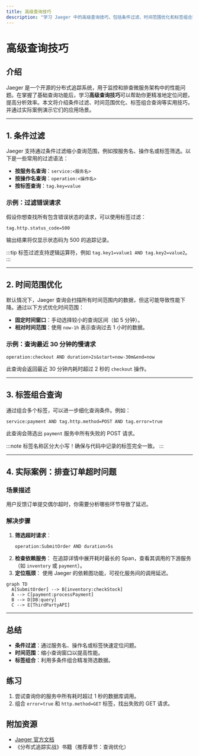 ```yaml
---
title: 高级查询技巧
description: "学习 Jaeger 中的高级查询技巧，包括条件过滤、时间范围优化和标签组合查询，提升分布式追踪分析的效率。"
---
```


# 高级查询技巧

## 介绍

Jaeger 是一个开源的分布式追踪系统，用于监控和排查微服务架构中的性能问题。在掌握了基础查询功能后，学习**高级查询技巧**可以帮助你更精准地定位问题，提高分析效率。本文将介绍条件过滤、时间范围优化、标签组合查询等实用技巧，并通过实际案例演示它们的应用场景。

---

## 1. 条件过滤

Jaeger 支持通过条件过滤缩小查询范围，例如按服务名、操作名或标签筛选。以下是一些常用的过滤语法：

- **按服务名查询**：`service:<服务名>`
- **按操作名查询**：`operation:<操作名>`
- **按标签查询**：`tag.key=value`

### 示例：过滤错误请求
假设你想查找所有包含错误状态的请求，可以使用标签过滤：
```plaintext
tag.http.status_code=500
```
输出结果将仅显示状态码为 500 的追踪记录。

:::tip
标签过滤支持逻辑运算符，例如 `tag.key1=value1 AND tag.key2=value2`。
:::

---

## 2. 时间范围优化

默认情况下，Jaeger 查询会扫描所有时间范围内的数据，但这可能导致性能下降。通过以下方式优化时间范围：

- **固定时间窗口**：手动选择较小的查询区间（如 5 分钟）。
- **相对时间范围**：使用 `now-1h` 表示查询过去 1 小时的数据。

### 示例：查询最近 30 分钟的慢请求
```plaintext
operation:checkout AND duration>2s&start=now-30m&end=now
```
此查询会返回最近 30 分钟内耗时超过 2 秒的 `checkout` 操作。

---

## 3. 标签组合查询

通过组合多个标签，可以进一步细化查询条件。例如：
```plaintext
service:payment AND tag.http.method=POST AND tag.error=true
```
此查询会筛选出 `payment` 服务中所有失败的 POST 请求。

:::note
标签名称区分大小写！确保与代码中记录的标签完全一致。
:::

---

## 4. 实际案例：排查订单超时问题

### 场景描述
用户反馈订单提交偶尔超时，你需要分析哪些环节导致了延迟。

### 解决步骤
1. **筛选超时请求**：
   ```plaintext
   operation:SubmitOrder AND duration>5s
   ```
2. **检查依赖服务**：
   在追踪详情中展开耗时最长的 Span，查看其调用的下游服务（如 `inventory` 或 `payment`）。
3. **定位瓶颈**：
   使用 Jaeger 的依赖图功能，可视化服务间的调用延迟。

```mermaid
graph TD
  A[SubmitOrder] --> B[inventory:checkStock]
  A --> C[payment:processPayment]
  B --> D[DB:query]
  C --> E[ThirdPartyAPI]
```

---

## 总结

- **条件过滤**：通过服务名、操作名或标签快速定位问题。
- **时间范围**：缩小查询窗口以提高性能。
- **标签组合**：利用多条件组合精准筛选数据。

## 练习
1. 尝试查询你的服务中所有耗时超过 1 秒的数据库调用。
2. 组合 `error=true` 和 `http.method=GET` 标签，找出失败的 GET 请求。

## 附加资源
- [Jaeger 官方文档](https://www.jaegertracing.io/docs/)
- 《分布式追踪实战》书籍（推荐章节：查询优化）